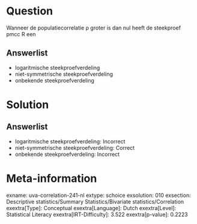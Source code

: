 Question
========

Wanneer de populatiecorrelatie ρ groter is dan nul heeft de steekproef
pmcc R een

Answerlist
----------

* logaritmische steekproefverdeling
* niet-symmetrische steekproefverdeling
* onbekende steekproefverdeling

Solution
========

Answerlist
----------

* logaritmische steekproefverdeling: Incorrect
* niet-symmetrische steekproefverdeling: Correct
* onbekende steekproefverdeling: Incorrect

Meta-information
================
exname: uva-correlation-241-nl
extype: schoice
exsolution: 010
exsection: Descriptive statistics/Summary Statistics/Bivariate statistics/Correlation
exextra[Type]: Conceptual
exextra[Language]: Dutch
exextra[Level]: Statistical Literacy
exextra[IRT-Difficulty]: 3.522
exextra[p-value]: 0.2223
